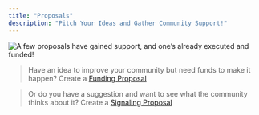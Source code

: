 ```yaml
---
title: "Proposals"
description: "Pitch Your Ideas and Gather Community Support!"
---
```


![A few proposals have gained support, and one’s already executed and funded!](/media/sXiq1IHyq3EGX3utPJwp-Screenshot-2024-08-14-at-1.27.13-PM.png)

> Have an idea to improve your community but need funds to make it happen? Create a [Funding Proposal](/proposals/funding-proposals)

> Or do you have a suggestion and want to see what the community thinks about it? Create a [Signaling Proposal](/proposals/signaling-proposals)
